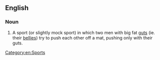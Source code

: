 ==English==

===Noun===
{{en-noun|-|head=[[gut]] [[barging]]}}
# {{context|British|lang=en}} A sport (or slightly mock sport) in which two men with big fat [[gut]]s (ie. their [[belly|bellies]]) try to push each other off a mat, pushing only with their guts.
[[Category:en:Sports]]